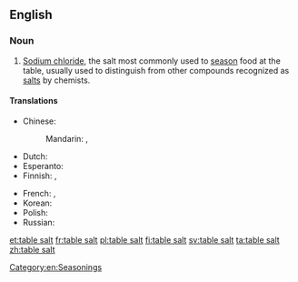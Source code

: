 ==English==

===Noun===
{{en-noun|-}}

# [[sodium chloride|Sodium chloride]], the salt most commonly used to [[season]] food at the table, usually used to distinguish from other compounds recognized as [[salt]]s by chemists.

====Translations====
{{trans-top|salt to season food}}
* Chinese:
*: Mandarin: {{t-|cmn|食鹽|sc=Hani}}, {{t-|cmn|食盐|tr=shíyán|sc=Hani}}
* Dutch: {{t|nl|tafelzout|n}}
* Esperanto: {{t|eo|tabla salo|xs=Esperanto}}
* Finnish: {{t+|fi|pöytäsuola}},  {{t+|fi|ruokasuola}}
{{trans-mid}}
* French: {{t|fr|sel de table|m}}, {{t|fr|sel|m}}
* Korean: {{t|ko|소금|sc=Kore}}
* Polish: {{t|pl|sól kuchenna|m}}
* Russian: {{t|ru|столовая соль|f|tr=stolovája sol’}}
{{trans-bottom}}

[[Category:en:Seasonings]]

[[et:table salt]]
[[fr:table salt]]
[[pl:table salt]]
[[fi:table salt]]
[[sv:table salt]]
[[ta:table salt]]
[[zh:table salt]]